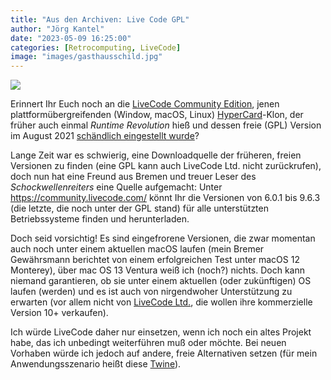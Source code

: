 ```yaml
---
title: "Aus den Archiven: Live Code GPL"
author: "Jörg Kantel"
date: "2023-05-09 16:25:00"
categories: [Retrocomputing, LiveCode]
image: "images/gasthausschild.jpg"
---
```


[![](images/gasthausschild-b.jpg)](https://g123-media.sos-ch-gva-2.exoscale-cdn.com/filer_public_thumbnails/filer_public/ff/82/ff82a552-c436-43d3-9928-6eda68c998e5/figure-decorative-gasthaus-schilder-und-dekorationen-52494-allemagne-affiche-ancienne.jpg__960x0_q85_subsampling-2_upscale.jpg)

Erinnert Ihr Euch noch an die [LiveCode Community Edition](http://cognitiones.kantel-chaos-team.de/programmierung/livecode.html), jenen plattformübergreifenden (Window, macOS, Linux) [HyperCard](http://cognitiones.kantel-chaos-team.de/programmierung/hypercard.html)-Klon, der früher auch einmal *Runtime Revolution* hieß und dessen freie (GPL) Version im August 2021 [schändlich eingestellt wurde](http://blog.schockwellenreiter.de/2021/08/2021083101.html)?

Lange Zeit war es schwierig, eine Downloadquelle der früheren, freien Versionen zu finden (eine GPL kann auch LiveCode Ltd. nicht zurückrufen), doch nun hat eine Freund aus Bremen und treuer Leser des *Schockwellenreiters* eine Quelle aufgemacht: Unter <https://community.livecode.com/> könnt Ihr die Versionen von 6.0.1 bis 9.6.3 (die letzte, die noch unter der GPL stand) für alle unterstützten Betriebssysteme finden und herunterladen.

Doch seid vorsichtig! Es sind eingefrorene Versionen, die zwar momentan auch noch unter einem aktuellen macOS laufen (mein Bremer Gewährsmann berichtet von einem erfolgreichen Test unter macOS 12 Monterey), über mac OS 13 Ventura weiß ich (noch?) nichts. Doch kann niemand garantieren, ob sie unter einem aktuellen (oder zukünftigen) OS laufen (werden) und es ist auch von nirgendwoher Unterstützung zu erwarten (vor allem nicht von [LiveCode Ltd.](https://livecode.com/), die wollen ihre kommerzielle Version 10+ verkaufen).

Ich würde LiveCode daher nur einsetzen, wenn ich noch ein altes Projekt habe, das ich unbedingt weiterführen muß oder möchte. Bei neuen Vorhaben würde ich jedoch auf andere, freie Alternativen setzen (für mein Anwendungsszenario heißt diese [Twine](http://cognitiones.kantel-chaos-team.de/multimedia/spieleprogrammierung/twine2.html)).